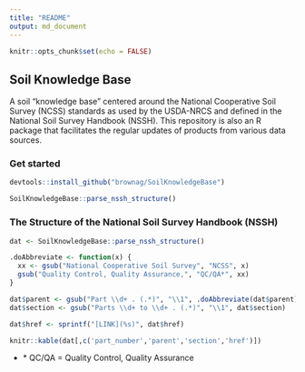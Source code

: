 ```yaml
---
title: "README"
output: md_document
---
```


```r
knitr::opts_chunk$set(echo = FALSE)
```

## Soil Knowledge Base

A soil "knowledge base" centered around the National Cooperative Soil Survey (NCSS) standards as used by the USDA-NRCS and defined in the National Soil Survey Handbook (NSSH). This repository is also an R package that facilitates the regular updates of products from various data sources.

### Get started
```r
devtools::install_github("brownag/SoilKnowledgeBase")

SoilKnowledgeBase::parse_nssh_structure()
```

### The Structure of the National Soil Survey Handbook (NSSH)

```r
dat <- SoilKnowledgeBase::parse_nssh_structure()

.doAbbreviate <- function(x) {
  xx <- gsub("National Cooperative Soil Survey", "NCSS", x)
  gsub("Quality Control, Quality Assurance,", "QC/QA*", xx)
}

dat$parent <- gsub("Part \\d+ . (.*)", "\\1", .doAbbreviate(dat$parent))
dat$section <- gsub("Parts \\d+ to \\d+ . (.*)", "\\1", dat$section)

dat$href <- sprintf("[LINK](%s)", dat$href)

knitr::kable(dat[,c('part_number','parent','section','href')])

```

 - \* QC/QA = Quality Control, Quality Assurance